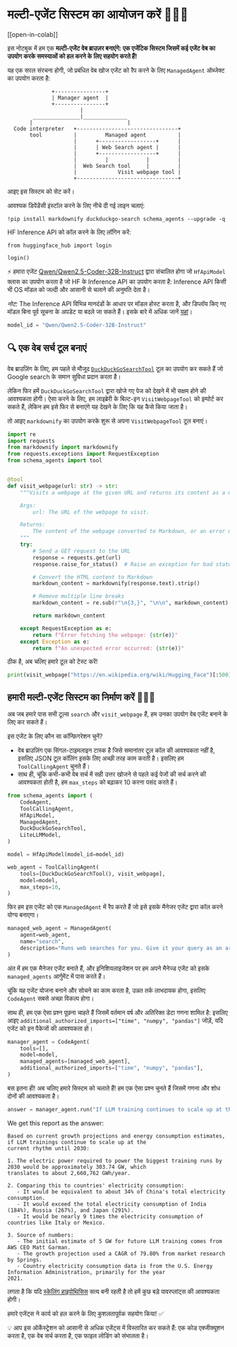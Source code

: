 <!--Copyright 2024 The HuggingFace Team. All rights reserved.

Licensed under the Apache License, Version 2.0 (the "License"); you may not use this file except in compliance with
the License. You may obtain a copy of the License at

http://www.apache.org/licenses/LICENSE-2.0

Unless required by applicable law or agreed to in writing, software distributed under the License is distributed on
an "AS IS" BASIS, WITHOUT WARRANTIES OR CONDITIONS OF ANY KIND, either express or implied. See the License for the
specific language governing permissions and limitations under the License.

⚠️ Note that this file is in Markdown but contain specific syntax for our doc-builder (similar to MDX) that may not be
rendered properly in your Markdown viewer.

-->
# मल्टी-एजेंट सिस्टम का आयोजन करें 🤖🤝🤖

[[open-in-colab]]

इस नोटबुक में हम एक **मल्टी-एजेंट वेब ब्राउज़र बनाएंगे: एक एजेंटिक सिस्टम जिसमें कई एजेंट वेब का उपयोग करके समस्याओं को हल करने के लिए सहयोग करते हैं!**

यह एक सरल संरचना होगी, जो प्रबंधित वेब खोज एजेंट को रैप करने के लिए `ManagedAgent` ऑब्जेक्ट का उपयोग करता है:

```
              +----------------+
              | Manager agent  |
              +----------------+
                       |
        _______________|______________
       |                              |
  Code interpreter   +--------------------------------+
       tool          |         Managed agent          |
                     |      +------------------+      |
                     |      | Web Search agent |      |
                     |      +------------------+      |
                     |         |            |         |
                     |  Web Search tool     |         |
                     |             Visit webpage tool |
                     +--------------------------------+
```
आइए इस सिस्टम को सेट करें।

आवश्यक डिपेंडेंसी इंस्टॉल करने के लिए नीचे दी गई लाइन चलाएं:

```
!pip install markdownify duckduckgo-search schema_agents --upgrade -q
```

HF Inference API को कॉल करने के लिए लॉगिन करें:

```
from huggingface_hub import login

login()
```

⚡️ हमारा एजेंट [Qwen/Qwen2.5-Coder-32B-Instruct](https://huggingface.co/Qwen/Qwen2.5-Coder-32B-Instruct) द्वारा संचालित होगा जो `HfApiModel` क्लास का उपयोग करता है जो HF के Inference API का उपयोग करता है: Inference API किसी भी OS मॉडल को जल्दी और आसानी से चलाने की अनुमति देता है।

_नोट:_ The Inference API विभिन्न मानदंडों के आधार पर मॉडल होस्ट करता है, और डिप्लॉय किए गए मॉडल बिना पूर्व सूचना के अपडेट या बदले जा सकते हैं। इसके बारे में अधिक जानें [यहां](https://huggingface.co/docs/api-inference/supported-models)।

```py
model_id = "Qwen/Qwen2.5-Coder-32B-Instruct"
```

## 🔍 एक वेब सर्च टूल बनाएं

वेब ब्राउज़िंग के लिए, हम पहले से मौजूद [`DuckDuckGoSearchTool`](https://github.com/huggingface/schema_agents/blob/main/src/schema_agents/default_tools.py#L151-L176) टूल का उपयोग कर सकते हैं जो Google search के समान सुविधा प्रदान करता है।

लेकिन फिर हमें `DuckDuckGoSearchTool` द्वारा खोजे गए पेज को देखने में भी सक्षम होने की आवश्यकता होगी।
ऐसा करने के लिए, हम लाइब्रेरी के बिल्ट-इन `VisitWebpageTool` को इम्पोर्ट कर सकते हैं, लेकिन हम इसे फिर से बनाएंगे यह देखने के लिए कि यह कैसे किया जाता है।

तो आइए `markdownify` का उपयोग करके शुरू से अपना `VisitWebpageTool` टूल बनाएं।

```py
import re
import requests
from markdownify import markdownify
from requests.exceptions import RequestException
from schema_agents import tool


@tool
def visit_webpage(url: str) -> str:
    """Visits a webpage at the given URL and returns its content as a markdown string.

    Args:
        url: The URL of the webpage to visit.

    Returns:
        The content of the webpage converted to Markdown, or an error message if the request fails.
    """
    try:
        # Send a GET request to the URL
        response = requests.get(url)
        response.raise_for_status()  # Raise an exception for bad status codes

        # Convert the HTML content to Markdown
        markdown_content = markdownify(response.text).strip()

        # Remove multiple line breaks
        markdown_content = re.sub(r"\n{3,}", "\n\n", markdown_content)

        return markdown_content

    except RequestException as e:
        return f"Error fetching the webpage: {str(e)}"
    except Exception as e:
        return f"An unexpected error occurred: {str(e)}"
```

ठीक है, अब चलिए हमारे टूल को टेस्ट करें!

```py
print(visit_webpage("https://en.wikipedia.org/wiki/Hugging_Face")[:500])
```

## हमारी मल्टी-एजेंट सिस्टम का निर्माण करें 🤖🤝🤖

अब जब हमारे पास सभी टूल्स `search` और `visit_webpage` हैं, हम उनका उपयोग वेब एजेंट बनाने के लिए कर सकते हैं।

इस एजेंट के लिए कौन सा कॉन्फ़िगरेशन चुनें?
- वेब ब्राउज़िंग एक सिंगल-टाइमलाइन टास्क है जिसे समानांतर टूल कॉल की आवश्यकता नहीं है, इसलिए JSON टूल कॉलिंग इसके लिए अच्छी तरह काम करती है। इसलिए हम `ToolCallingAgent` चुनते हैं।
- साथ ही, चूंकि कभी-कभी वेब सर्च में सही उत्तर खोजने से पहले कई पेजों की सर्च करने की आवश्यकता होती है, हम `max_steps` को बढ़ाकर 10 करना पसंद करते हैं।

```py
from schema_agents import (
    CodeAgent,
    ToolCallingAgent,
    HfApiModel,
    ManagedAgent,
    DuckDuckGoSearchTool,
    LiteLLMModel,
)

model = HfApiModel(model_id=model_id)

web_agent = ToolCallingAgent(
    tools=[DuckDuckGoSearchTool(), visit_webpage],
    model=model,
    max_steps=10,
)
```

फिर हम इस एजेंट को एक `ManagedAgent` में रैप करते हैं जो इसे इसके मैनेजर एजेंट द्वारा कॉल करने योग्य बनाएगा।

```py
managed_web_agent = ManagedAgent(
    agent=web_agent,
    name="search",
    description="Runs web searches for you. Give it your query as an argument.",
)
```

अंत में हम एक मैनेजर एजेंट बनाते हैं, और इनिशियलाइजेशन पर हम अपने मैनेज्ड एजेंट को इसके `managed_agents` आर्गुमेंट में पास करते हैं।

चूंकि यह एजेंट योजना बनाने और सोचने का काम करता है, उन्नत तर्क लाभदायक होगा, इसलिए `CodeAgent` सबसे अच्छा विकल्प होगा।

साथ ही, हम एक ऐसा प्रश्न पूछना चाहते हैं जिसमें वर्तमान वर्ष और अतिरिक्त डेटा गणना शामिल है: इसलिए आइए `additional_authorized_imports=["time", "numpy", "pandas"]` जोड़ें, यदि एजेंट को इन पैकेजों की आवश्यकता हो।

```py
manager_agent = CodeAgent(
    tools=[],
    model=model,
    managed_agents=[managed_web_agent],
    additional_authorized_imports=["time", "numpy", "pandas"],
)
```

बस इतना ही! अब चलिए हमारे सिस्टम को चलाते हैं! हम एक ऐसा प्रश्न चुनते हैं जिसमें गणना और शोध दोनों की आवश्यकता है।

```py
answer = manager_agent.run("If LLM training continues to scale up at the current rhythm until 2030, what would be the electric power in GW required to power the biggest training runs by 2030? What would that correspond to, compared to some countries? Please provide a source for any numbers used.")
```

We get this report as the answer:
```
Based on current growth projections and energy consumption estimates, if LLM trainings continue to scale up at the 
current rhythm until 2030:

1. The electric power required to power the biggest training runs by 2030 would be approximately 303.74 GW, which 
translates to about 2,660,762 GWh/year.

2. Comparing this to countries' electricity consumption:
   - It would be equivalent to about 34% of China's total electricity consumption.
   - It would exceed the total electricity consumption of India (184%), Russia (267%), and Japan (291%).
   - It would be nearly 9 times the electricity consumption of countries like Italy or Mexico.

3. Source of numbers:
   - The initial estimate of 5 GW for future LLM training comes from AWS CEO Matt Garman.
   - The growth projection used a CAGR of 79.80% from market research by Springs.
   - Country electricity consumption data is from the U.S. Energy Information Administration, primarily for the year 
2021.
```

लगता है कि यदि [स्केलिंग हाइपोथिसिस](https://gwern.net/scaling-hypothesis) सत्य बनी रहती है तो हमें कुछ बड़े पावरप्लांट्स की आवश्यकता होगी।

हमारे एजेंट्स ने कार्य को हल करने के लिए कुशलतापूर्वक सहयोग किया! ✅

💡 आप इस ऑर्केस्ट्रेशन को आसानी से अधिक एजेंट्स में विस्तारित कर सकते हैं: एक कोड एक्जीक्यूशन करता है, एक वेब सर्च करता है, एक फाइल लोडिंग को संभालता है।

